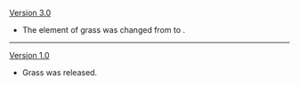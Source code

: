 {{Change History/Header}}
[[Version 3.0]]
* The element of grass was changed from {{Dendro}} to {{Wood}}.
----
[[Version 1.0]]
* Grass was released.